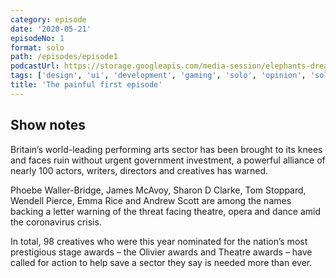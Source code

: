 ```yaml
---
category: episode
date: '2020-05-21'
episodeNo: 1
format: solo
path: /episodes/episode1
podcastUrl: https://storage.googleapis.com/media-session/elephants-dream/the-wires.mp3
tags: ['design', 'ui', 'development', 'gaming', 'solo', 'opinion', 'solo']
title: 'The painful first episode'
---
```


## Show notes

Britain’s world-leading performing arts sector has been brought to its knees and faces ruin without urgent government investment, a powerful alliance of nearly 100 actors, writers, directors and creatives has warned.

Phoebe Waller-Bridge, James McAvoy, Sharon D Clarke, Tom Stoppard, Wendell Pierce, Emma Rice and Andrew Scott are among the names backing a letter warning of the threat facing theatre, opera and dance amid the coronavirus crisis.

In total, 98 creatives who were this year nominated for the nation’s most prestigious stage awards – the Olivier awards and Theatre awards – have called for action to help save a sector they say is needed more than ever.
